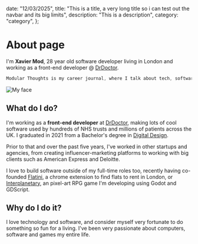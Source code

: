   date: "12/03/2025",
  title:
    "This is a title, a very long title so i can test out the navbar and its big limits",
  description: "This is a description",
  category: "category",
};

# About page

I'm **Xavier Mod**, 28 year old software developer living in London and working as a front-end developer @ [DrDoctor](https://www.drdoctor.co.uk/).

```js
Modular Thoughts is my career journal, where I talk about tech, software, philosophy and more!
```

![My face](https://media.licdn.com/dms/image/v2/D5603AQEGZLaDdnZpag/profile-displayphoto-shrink_800_800/profile-displayphoto-shrink_800_800/0/1675698725213?e=1746662400&v=beta&t=behA3QGCjVl275Xwka6qGKCZnIbUvCna9kggRLK-O_8)

## What do I do?

I'm working as a **front-end developer** at [DrDoctor](https://www.drdoctor.co.uk/), making lots of cool software used by hundreds of NHS trusts and millions of patients across the UK. I graduated in 2021 from a Bachelor's degree in [Digital Design](https://www.brunel.ac.uk/study/courses/digital-design-bsc).

Prior to that and over the past five years, I've worked in other startups and agencies, from creating influencer-marketing platforms to working with big clients such as American Express and Deloitte.

I love to build software outside of my full-time roles too, recently having co-founded [Flatini](https://www.drdoctor.co.uk/), a chrome extension to find flats to rent in London, or [Interplanetary](https://www.drdoctor.co.uk/), an pixel-art RPG game I'm developing using Godot and GDScript.

## Why do I do it?

I love technology and software, and consider myself very fortunate to do something so fun for a living. I've been very passionate about computers, software and games my entire life.
